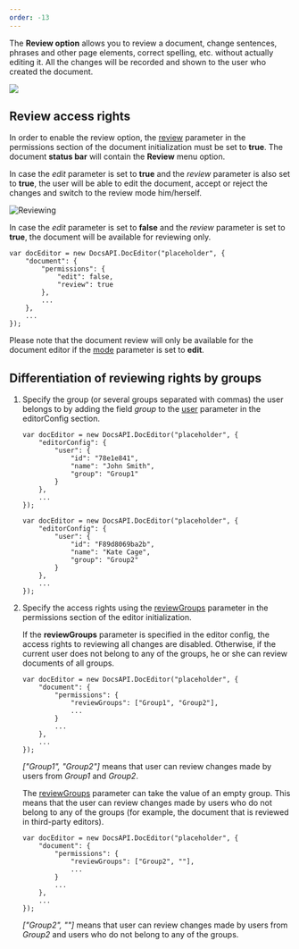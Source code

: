 ```yaml
---
order: -13
---
```

The **Review option** allows you to review a document, change sentences, phrases and other page elements, correct spelling, etc. without actually editing it. All the changes will be recorded and shown to the user who created the document.

![](/content/img/editor/review.png)

## Review access rights

In order to enable the review option, the [review](/editors/config/document/permissions#review) parameter in the permissions section of the document initialization must be set to **true**. The document **status bar** will contain the **Review** menu option.

In case the *edit* parameter is set to **true** and the *review* parameter is also set to **true**, the user will be able to edit the document, accept or reject the changes and switch to the review mode him/herself.

![Reviewing](/content/img/editor/accept_reject.png)

In case the *edit* parameter is set to **false** and the *review* parameter is set to **true**, the document will be available for reviewing only.

```
var docEditor = new DocsAPI.DocEditor("placeholder", {
    "document": {
        "permissions": {
            "edit": false,
            "review": true
        },
        ...
    },
    ...
});
```

Please note that the document review will only be available for the document editor if the [mode](/editors/config/editor#mode) parameter is set to **edit**.

## Differentiation of reviewing rights by groups

1. Specify the group (or several groups separated with commas) the user belongs to by adding the field *group* to the [user](/editors/config/editor#user) parameter in the editorConfig section.

   ```
   var docEditor = new DocsAPI.DocEditor("placeholder", {
       "editorConfig": {
           "user": {
               "id": "78e1e841",
               "name": "John Smith",
               "group": "Group1"
           }
       },
       ...
   });

   var docEditor = new DocsAPI.DocEditor("placeholder", {
       "editorConfig": {
           "user": {
               "id": "F89d8069ba2b",
               "name": "Kate Cage",
               "group": "Group2"
           }
       },
       ...
   });
   ```

2. Specify the access rights using the [reviewGroups](/editors/config/document/permissions#reviewGroups) parameter in the permissions section of the editor initialization.

   If the **reviewGroups** parameter is specified in the editor config, the access rights to reviewing all changes are disabled. Otherwise, if the current user does not belong to any of the groups, he or she can review documents of all groups.

   ```
   var docEditor = new DocsAPI.DocEditor("placeholder", {
       "document": {
           "permissions": {
               "reviewGroups": ["Group1", "Group2"],
               ...
           }
           ...
       },
       ...
   });
   ```

   *\["Group1", "Group2"]* means that user can review changes made by users from *Group1* and *Group2*.

   The [reviewGroups](/editors/config/document/permissions#reviewGroups) parameter can take the value of an empty group. This means that the user can review changes made by users who do not belong to any of the groups (for example, the document that is reviewed in third-party editors).

   ```
   var docEditor = new DocsAPI.DocEditor("placeholder", {
       "document": {
           "permissions": {
               "reviewGroups": ["Group2", ""],
               ...
           }
           ...
       },
       ...
   });
   ```

   *\["Group2", ""]* means that user can review changes made by users from *Group2* and users who do not belong to any of the groups.
